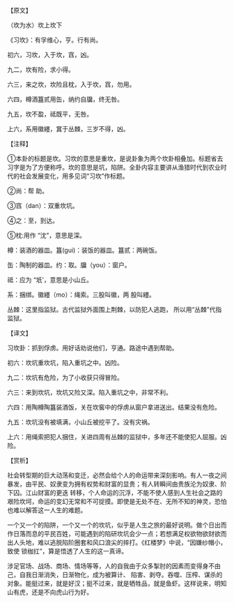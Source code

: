 

【原文】

（坎为水）坎上坎下

《习坎》：有孚维心，亨。行有尚。

初六，习坎，入于坎，窞，凶。

九二，坎有险，求小得。

六三，来之坎，坎险且枕，入于坎，窞，勿用。

六四，樽酒簋贰用缶，纳约自牖，终无咎。

九五，坎不盈，祗既平，无咎。

上六，系用徽纆，窴于丛棘，三岁不得，凶。

【注释】

①本卦的标题是坎。习坎的意思是重坎，是说卦象为两个坎卦相叠加。标题省去习字是为了方便称呼。坎的意思是坑，陷阱。全卦内容主要讲从渔猎时代到农业时代的社会发展变化，用多见词“习坎”作标题。

②尚：帮 助。

③窞（dan）：双重坎坑。

④之：至，到达。

⑤枕:用作 “沈”，意思是深。

樽：装酒的器皿。簋(gui)：装饭的器皿。簋贰：两碗饭。

缶：陶制的器皿。约：取。牖（you）：窗户。

祗：应为 “坁’，意思是小山丘。

系：捆绑。徽纆（mo）：绳索。三股叫徽，两 股叫纆。

丛棘：这里指监狱。古代监狱外面围上荆棘，以防犯人逃跑， 所以用“丛棘”代指监狱。

【译文】

习坎卦：抓到俘虏。用好话劝说他们，亨通。路途中遇到帮助。

初六：坎坑重坎坑，陷入重坑之中。凶险。

九二：坎坑有危险，为了小收获只得冒险。

六三：来到坎坑，坎坑又险又深。陷入重坑之中，非常不利。

六四：用陶樽陶簋装酒饭，关在坎窖中的俘虏从窗户拿进送出。结果没有危险。

九五：坎坑没有被填满，小山丘被挖平了。没有灾祸。

上六：用绳索把犯人捆住，关进四周有丛棘的监狱中，多年还不能使犯人屈服。凶险。

【赏析】

社会转型期的巨大动荡和变迁，必然会给个人的命运带来深刻影响。有人一夜之间暴发，由平民、奴隶变为拥有权势和财富的显贵；有人转瞬间由贵族沦为奴隶、阶下囚。江山财富的更迭 转移，个人命运的沉浮，不能不使人感到人生社会之路的艰险坎坷，命运的变幻无常和不可捉摸。即使是无处不在、无所不知的神灵，恐怕也难以解答这一人生的难题。

一个又一个的陷阱，一个又一个的坎坑，似乎是人生之旅的最好说明。做个日出而作日落而息的平民百姓，可能遇到的陷研坎坑会少一点；若想满足权欲物欲财欲而出人头地，难以逃脱陷阶圈套和风口浪尖的摔打。《红楼梦》中说，“因嫌纱帽小，致使 锁枷扛”，算是悟透了人生的这一真谛。

涉足官场、战场、商场、情场等等，人的自我由于众多掣肘的因素而变得身不由己，自我日渐消失，日渐物化，成为被算计、 陷害、剥夺。吞噬、压榨、谋杀的对象。能挺过来，就是好汉；挺不过来，就是牺牲品，就是鱼虾。这样说来，明知山有虎，还是不向虎山行为好。

